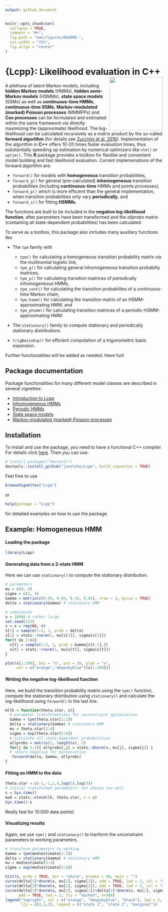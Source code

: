 ```yaml
---
output: github_document
---
```


```r
knitr::opts_chunk$set(
  collapse = TRUE,
  comment = "#>",
  fig.path = "man/figures/README-",
  out.width = "75%",
  fig.align = "center"
)
```

# {Lcpp}: Likelihood evaluation in C++ <img src="man/figures/Lcpp_logo_new.png" align="right" height=170>

A plethora of latent Markov models, including **hidden Markov models** (HMMs), **hidden semi-Markov models** (HSMMs), **state space models** (SSMs) as well as **continuous-time HMMs**, **continuous-time SSMs**, **Markov-modulated (marked) Poisson processes** (MMMPPs) and **Cox processes** can be formulated and estimated within the same framework via directly maximizing the (approximate) likelihood. The log-likelihood can be calculated recursively as a matrix product by the so-called **forward algorithm** (for details see
<a href="https://teuder.github.io/rcpp4everyone_en/020_install.html" target="_blank">Zucchini et al. 2016</a>).
Implementation of the algorithm in **C++** offers 10-20 times faster evaluation times, thus substantially speeding up estimation by numerical optimizers like `nlm()` or `optim()`. This **R** package provides a toolbox for flexible and convenient model building and fast likelihood evaluation. Current implemenations of the forward algorithm are:

* `forward()` for models with **homogeneous** transition probabilities,
* `forward_g()` for general (pre-calculated) **inhomogeneous** transition probabilities (including **continuous-time** HMMs and points processes),
* `forward_p()` which is more efficient than the general implementation, when transition probabilities only vary **periodically**, and
* `forward_s()` for fitting **HSMMs**.

The functions are built to be included in the **negative log-likelihood function**, after parameters have been transformed and the *allprobs* matrix (containing all state-dependent probabilities) has been calculated. 

To serve as a toolbox, this package also includes many auxiliary functions like

* The `tpm` family with
  + `tpm()` for calculating a homogeneous transition probability matrix via the multinomial logistic link, 
  + `tpm_g()` for calculating general inhomogeneous transition probabilty matrices, 
  + `tpm_p()` for calculating transition matrices of periodically inhomogeneous HMMs,
  + `tpm_cont()` for calculating the transition probabilites of a continuous-time     Markov chain,
  + `tpm_hsmm()` for calculating the transition matrix of an HSMM-approximating HMM, and
  + `tpm_phsmm()` for calculating transition matrices of a             periodic-HSMM-approximating HMM.

* The `stationary()` family to compute stationary and periodically stationary distributions.

* `trigBasisExp()` for efficient computation of a trigonometric basis expansion.

Further functionalities will be added as needed. Have fun!

## Package documentation

Package functionalities for many different model classes are described in several vignettes:

* [Introduction to Lcpp](https://github.com/janoleko/Lcpp/tree/main/vignettes/pdfs/Intro_to_Lcpp.pdf)
* [Inhomogeneous HMMs](https://github.com/janoleko/Lcpp/tree/main/vignettes/pdfs/Inhomogeneous_HMM.pdf)
* [Periodic HMMs](https://github.com/janoleko/Lcpp/tree/main/vignettes/pdfs/Periodic_HMM.pdf)
* [State space models](https://github.com/janoleko/Lcpp/tree/main/vignettes/pdfs/State_space_models.pdf)
* [Markov-modulated (marked) Poisson processes](https://github.com/janoleko/Lcpp/tree/main/vignettes/pdfs/MMMPPs.pdf)

## Installation

To install and use the package, you need to have a functional C++ compiler. For details click
<a href="https://teuder.github.io/rcpp4everyone_en/020_install.html" target="_blank">here</a>. Then you can use:
```r
# install.packages("devtools")
devtools::install_github("janoleko/Lcpp", build_vignettes = TRUE)
```

Feel free to use
```r
browseVignettes("Lcpp")
```
or
```r
help(package = "Lcpp")
```

for detailed examples on how to use the package.

## Example: Homogeneous HMM

#### Loading the package
```r
library(Lcpp)
```


#### Generating data from a 2-state HMM
Here we can use `stationary()` to compute the stationary distribution.
```r
# parameters
mu = c(0, 6)
sigma = c(2, 4)
Gamma = matrix(c(0.95, 0.05, 0.15, 0.85), nrow = 2, byrow = TRUE)
delta = stationary(Gamma) # stationary HMM

# simulation
n = 10000 # rather large
set.seed(123)
s = x = rep(NA, n)
s[1] = sample(1:2, 1, prob = delta)
x[1] = stats::rnorm(1, mu[s[1]], sigma[s[1]])
for(t in 2:n){
  s[t] = sample(1:2, 1, prob = Gamma[s[t-1],])
  x[t] = stats::rnorm(1, mu[s[t]], sigma[s[t]])
}

plot(x[1:200], bty = "n", pch = 20, ylab = "x", 
     col = c("orange","deepskyblue")[s[1:200]])
```

#### Writing the negative log-likelihood function
Here, we build the transition probability matrix using the `tpm()` function, compute the stationary distribution using `stationary()` and calculate the log-likelihood using `forward()` in the last line.
```r
mllk = function(theta.star, x){
  # parameter transformations for unconstraint optimization
  Gamma = tpm(theta.star[1:2])
  delta = stationary(Gamma) # stationary HMM
  mu = theta.star[3:4]
  sigma = exp(theta.star[5:6])
  # calculate all state-dependent probabilities
  allprobs = matrix(1, length(x), 2)
  for(j in 1:2){ allprobs[,j] = stats::dnorm(x, mu[j], sigma[j]) }
  # return negative for minimization
  -forward(delta, Gamma, allprobs)
}
```

#### Fitting an HMM to the data
```r
theta.star = c(-1,-1,1,4,log(1),log(3)) 
# initial transformed parameters: not chosen too well
s = Sys.time()
mod = stats::nlm(mllk, theta.star, x = x)
Sys.time()-s
```
Really fast for 10.000 data points!

#### Visualizing results
Again, we use `tpm()` and `stationary()` to tranform the unconstraint parameters to working parameters.
```r
# transform parameters to working
Gamma = tpm(mod$estimate[1:2])
delta = stationary(Gamma) # stationary HMM
mu = mod$estimate[3:4]
sigma = exp(mod$estimate[5:6])

hist(x, prob = TRUE, bor = "white", breaks = 40, main = "")
curve(delta[1]*dnorm(x, mu[1], sigma[1]), add = TRUE, lwd = 2, col = "orange", n=500)
curve(delta[2]*dnorm(x, mu[2], sigma[2]), add = TRUE, lwd = 2, col = "deepskyblue", n=500)
curve(delta[1]*dnorm(x, mu[1], sigma[1])+delta[2]*dnorm(x, mu[2], sigma[2]),
      add = TRUE, lwd = 2, lty = "dashed", n=500)
legend("topright", col = c("orange", "deepskyblue", "black"), lwd = 2, bty = "n",
       lty = c(1,1,2), legend = c("state 1", "state 2", "marginal"))
```